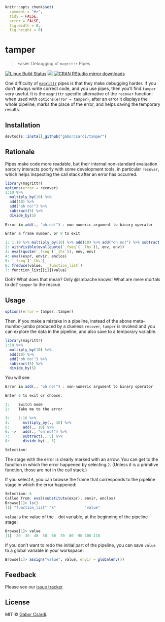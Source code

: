 
```r
knitr::opts_chunk$set(
  comment = "#>",
  tidy = FALSE,
  error = FALSE,
  fig.width = 8,
  fig.height = 8)
```

# tamper

> Easier Debugging of `magrittr` Pipes

[![Linux Build Status](https://travis-ci.org/gaborcsardi/tamper.svg?branch=master)](https://travis-ci.org/gaborcsardi/tamper)
<!--[![Windows Build status](https://ci.appveyor.com/api/projects/status/github/gaborcsardi/tamper?svg=true)](https://ci.appveyor.com/project/gaborcsardi/tamper)-->
[![](http://www.r-pkg.org/badges/version/tamper)](http://www.r-pkg.org/pkg/tamper)
[![CRAN RStudio mirror downloads](http://cranlogs.r-pkg.org/badges/tamper)](http://www.r-pkg.org/pkg/tamper)


One difficulty of
[`magrittr`](https://github.com/smbache/magrittr) pipes is that they make
debugging harder. If you don't always write correct code, and you use
pipes, then you'll find `tamper` very useful. It is the `magrittr` specific
alternative of the `recover` function: when used with
`options(error = tamper)`, after an error it displays the whole pipeline,
marks the place of the error, and helps saving the temporary results. 

## Installation

```r
devtools::install_github("gaborcsardi/tamper")
```

## Rationale

Pipes make code more readable, but their internal non-standard evaluation sorcery interacts poorly with some development tools, in particular `recover`, which helps inspecting the call stack after an error has occurred.

```r
library(magrittr)
options(error = recover)
1:10 %>%
  multiply_by(10) %>%
  add(10) %>%
  add("oh no!") %>%
  subtract(5) %>%
  divide_by(5)
  
Error in add(., "oh no!") : non-numeric argument to binary operator

Enter a frame number, or 0 to exit   

1: 1:10 %>% multiply_by(10) %>% add(10) %>% add("oh no!") %>% subtract(5) %>% divide_by(5)
2: withVisible(eval(quote(`_fseq`(`_lhs`)), env, env))
3: eval(quote(`_fseq`(`_lhs`)), env, env)
4: eval(expr, envir, enclos)
5: `_fseq`(`_lhs`)
6: freduce(value, `_function_list`)
7: function_list[[i]](value)
```

Doh? What does that mean? Only @smbache knows! What are mere mortals to do? `tamper` to the rescue.

## Usage

```r
options(error = tamper::tamper)
```

Then, if you make a mistake in a pipeline, instead of the above meta-mumbo-jumbo produced by a clueless `recover`, 
`tamper` is invoked and you can explore the data in the pipeline, and also save to a temporary variable.

```r
library(magrittr)
1:10 %>%
  multiply_by(10) %>%
  add(10) %>%
  add("oh no!") %>%
  subtract(5) %>%
  divide_by(5)
```

You will see:

```r
Error in add(., "oh no!") : non-numeric argument to binary operator

Enter 0 to exit or choose:

1:    Switch mode
2:    Take me to the error

3:    1:10 %>%
4:      multiply_by(., 10) %>%
5:      add(., 10) %>%
6: ->   add(., "oh no!") %>%
7:      subtract(., 5) %>%
8:      divide_by(., 5)

Selection:
```

The stage with the error is clearly marked with an arrow. You can get to
the function in which the error happened by selecting `2`. (Unless it
is a primitive function, those are not in the call stack.)

If you select `6`, you can browse the frame that corresponds to the
pipeline stage in which the error happened: 

```r
Selection: 6
Called from: eval(substitute(expr), envir, enclos)
Browse[1]> ls()
[1] "function_list" "k"             "value"
```

`value` is the value of the `.` dot variable, at the beginning
of the pipeline stage:

```r
Browse[1]> value
[1]  20  30  40  50  60  70  80  90 100 110
```

If you don't want to redo the initial part of the pipeline, you
can save `value` to a global variable in your workspace:

```r
Browse[1]> assign("value", value, envir = globalenv())
```

## Feedback

Please see our
[issue tracker](https://github.com/gaborcsardi/tamper/issues).

## License

MIT © [Gábor Csárdi](https://github.com/gaborcsardi).
